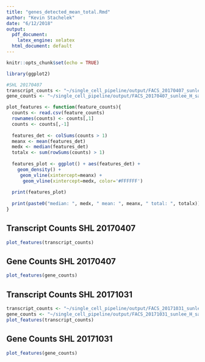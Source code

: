 ```yaml
---
title: "genes_detected_mean_total.Rmd"
author: "Kevin Stachelek"
date: "6/12/2018"
output:
  pdf_document: 
    latex_engine: xelatex
  html_document: default
---
```


```r
knitr::opts_chunk$set(echo = TRUE)
```

```r
library(ggplot2)

#SHL 20170407
transcript_counts <- "~/single_cell_pipeline/output/FACS_20170407_sunlee_H_sapiens_output/transcript_count_matrix.csv"
gene_counts <- "~/single_cell_pipeline/output/FACS_20170407_sunlee_H_sapiens_output/gene_count_matrix.csv"

plot_features <- function(feature_counts){
  counts <- read.csv(feature_counts)
  rownames(counts) <- counts[,1]
  counts <- counts[,-1]
  
  features_det <- colSums(counts > 1)
  meanx <- mean(features_det)
  medx <- median(features_det)
  totalx <- sum(rowSums(counts) > 1) 
  
  features_plot <- ggplot() + aes(features_det) + 
    geom_density() +
     geom_vline(xintercept=meanx) +
      geom_vline(xintercept=medx, color='#FFFFFF')
  
  print(features_plot)
  
  print(paste0("median: ", medx, " mean: ", meanx, " total: ", totalx))  
}


```

## Transcript Counts SHL 20170407

```r
plot_features(transcript_counts)
```

## Gene Counts SHL 20170407

```r
plot_features(gene_counts)
```

## Transcript Counts SHL 20171031
```r

transcript_counts <- "~/single_cell_pipeline/output/FACS_20171031_sunlee_H_sapiens_output/transcript_count_matrix.csv"
gene_counts <- "~/single_cell_pipeline/output/FACS_20171031_sunlee_H_sapiens_output/gene_count_matrix.csv"
plot_features(transcript_counts)
```

## Gene Counts SHL 20171031

```r
plot_features(gene_counts)
```